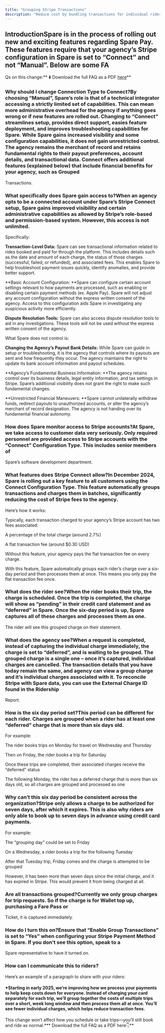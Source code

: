 ```yaml
---
title: "Grouping Stripe Transactions"
description: "Reduce cost by bundling transactions for individual riders into one charge"
---
```


## IntroductionSpare is in the process of rolling out new and exciting features regarding Spare Pay. These features require that your agency’s Stripe configuration in Spare is set to “Connect” and not “Manual”. Below are some FA

Qs on this change:**
​⬇️ Download the full FAQ as a PDF [here](#h_721f3408e9)**
​

### Why should I change Connection Type to Connect?By choosing “Manual”, Spare’s role is that of a technical integrator accessing a strictly limited set of capabilities. This can mean more administrative overhead for the agency if anything goes wrong or if new features are rolled out. Changing to “Connect” streamlines setup, provides direct support, easies feature deployment, and improves troubleshooting capabilities for Spare. While Spare gains increased visibility and some configuration capabilities, it does not gain unrestricted control. The agency remains the merchant of record and retains fundamental rights to their payout preferences, account details, and transactional data. Connect offers additional features (explained below) that include financial benefits for your agency, such as Grouped 

Transactions.

### What specifically does Spare gain access to?When an agency opts to be a connected account under Spare’s Stripe Connect setup, Spare gains improved visibility and certain administrative capabilities as allowed by Stripe’s role-based and permission-based system. However, this access is not unlimited. 

Specifically:

**Transaction-Level Data:** Spare can see transactional information related to rides booked and paid for through the platform. This includes details such as the date and amount of each charge, the status of those charges (successful, failed, or refunded), and associated fees. This enables Spare to help troubleshoot payment issues quickly, identify anomalies, and provide better support.

**Basic Account Configuration: **Spare can configure certain account settings relevant to how payments are processed, such as enabling or disabling certain payment methods (ex. Apple Pay). Spare will not adjust any account configuration without the express written consent of the agency. Access to this configuration aids Spare in investigating any suspicious activity more efficiently.

**Dispute Resolution Tools:** Spare can also access dispute resolution tools to aid in any investigations. These tools will not be used without the express written consent of the agency.

What Spare does not control is: 

**Changing the Agency’s Payout Bank Details:** While Spare can guide in setup or troubleshooting, it is the agency that controls where its payouts are sent and how frequently they occur. The agency maintains the right to update its bank account information and payout schedules.

**Agency’s Fundamental Business Information: **The agency retains control over its business details, legal entity information, and tax settings in Stripe. Spare’s additional visibility does not grant the right to make such fundamental changes.

**Unrestricted Financial Maneuvers: **Spare cannot unilaterally withdraw funds, redirect payouts to unauthorized accounts, or alter the agency’s merchant of record designation. The agency is not handing over its fundamental financial autonomy. 

### How does Spare monitor access to Stripe accounts?At Spare, we take access to customer data very seriously. Only required personnel are provided access to Stripe accounts with the “Connect” Configuration Type. This includes senior members of 

Spare’s software development department.

### What features does Stripe Connect allow?In December 2024, Spare is rolling out a key feature to all customers using the Connect Configuration Type. This feature automatically groups transactions and charges them in batches, significantly reducing the cost of Stripe fees to the agency. 

Here’s how it works:

Typically, each transaction charged to your agency’s Stripe account has two fees associated:

A percentage of the total charge (around 2.7%)

A flat transaction fee (around $0.30 USD)

Without this feature, your agency pays the flat transaction fee on every charge.

With this feature, Spare automatically groups each rider’s charge over a six-day period and then processes them at once. This means you only pay the flat transaction fee once. 

### What does the rider see?When the rider books their trip, the charge is scheduled. Once the trip is completed, the charge will show as “pending” in their credit card statement and as “deferred” in Spare. Once the six-day period is up, Spare captures all of these charges and processes them as one. 

The rider will see this grouped charge on their statement.

### What does the agency see?When a request is completed, instead of capturing the individual charge immediately, the charge is set to “deferred”, and is waiting to be grouped. The grouped charge is a single one – once it’s captured, individual charges are cancelled. The transaction details that you have today remain the same, and agency can view a group charge and it’s individual charges associated with it. To reconcile Stripe with Spare data, you can use the External Charge ID found in the Ridership 

Report.

### How is the six day period set?This period can be different for each rider. Charges are grouped when a rider has at least one “deferred” charge that is more than six days old. 

For example:

The rider books trips on Monday for travel on Wednesday and Thursday

Then on Friday, the rider books a trip for Saturday

Once these trips are completed, their associated charges receive the “deferred” status

The following Monday, the rider has a deferred charge that is more than six days old, so all charges are grouped and processed as one 

### Why can’t this six day period be consistent across the organization?Stripe only allows a charge to be authorized for seven days, after which it expires. This is also why riders are only able to book up to seven days in advance using credit card payments. 

For example:

The “grouping day” could be set to Friday

On a Wednesday, a rider books a trip for the following Tuesday

After that Tuesday trip, Friday comes and the charge is attempted to be grouped

However, it has been more than seven days since the initial charge, and it has expired in Stripe. This would prevent it from being charged at all. 

### Are all transactions grouped?Currently we only group charges for trip requests. So if the charge is for Wallet top up, purchasing a Fare Pass or 

Ticket, it is captured immediately.

### How do I turn this on?Ensure that “Enable Group Transactions” is set to “Yes” when configuring your Stripe Payment Method in Spare. If you don’t see this option, speak to a 

Spare representative to have it turned on.

### How can I communicate this to riders?

Here’s an example of a paragraph to share with your riders:

#### *Starting in early 2025, we’re improving how we process your payments to help keep costs down for everyone. Instead of charging your card separately for each trip, we’ll group together the costs of multiple trips over a short, week long window and then process them all at once. You’ll see fewer individual charges, which helps reduce transaction fees. 

This change won’t affect how you schedule or take trips—you’ll still book and ride as normal.***
​Download the full FAQ as a PDF here👇**
